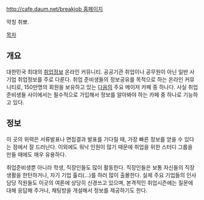 [[http://cafe.daum.net/breakjob 홈페이지]]

약칭 취뽀.

[[목차]]
== 개요 ==
대한민국 최대의 [[취업]]정보 온라인 커뮤니티. 공공기관 취업이나 공무원이 아닌 일반 사기업 취업정보를 주로 다룬다. 취업 준비생들의 정보공유를 목적으로 하는 온라인 커뮤니티로, 150만명의 회원을 보유하고 있는 [[다음]]의 주요 메이저 카페 중 하나다. 사실 취업준비생들 사이에서는 필수적으로 가입해서 정보를 알아봐야 하는 카페 중 하나로 기능하고 있다.

== 정보 ==
이 곳의 위력은 서류발표나 면접결과 발표를 기다릴 때, 가장 빠른 정보를 얻을 수 있다는 점에서 잘 드러난다. 이외에도 워낙 인원이 많기 때문에 취업을 위한 스터디 그룹을 만들 때에도 매우 유용하다.

취업준비생뿐 아니라 학생, 직장인들도 많이 활동한다. 직장인들은 보통 자신들의 직장생활을 한탄하거나, 자기 기업 훌리(...)를 하러 많이 출몰한다. 
실제 주요 기업들의 인사담당 직원들도 이곳의 여론에 상당히 신경쓰고 있으며, 본격적인 취업시즌에는 질문에 대해 응답해 주거나, 채팅방을 개설해서 정보를 제공하기도 한다.
